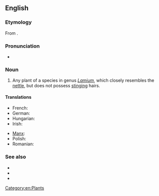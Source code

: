 ==English==

===Etymology===
From {{compound|dead|nettle}}.

===Pronunciation===
* {{a|UK}} {{IPA|/ˈdɛdnɛtəl/}}

===Noun===
{{en-noun}}

# Any plant of a species in genus ''[[Lamium]]'', which closely resembles the [[nettle]], but does not possess [[stinging]] hairs.

====Translations====
{{trans-top|plant of the genus ''Lamium''}}
* French: {{t+|fr|lamier|m}}
* German: {{t+|de|Taubnessel|f}}
* Hungarian: {{t-|hu|árvacsalán}}
* Irish: {{t-|ga|caochneantóg|f}}
{{trans-mid}}
* [[Manx]]: {{t-|gv|ard-firryn|m}}
* Polish: {{t+|pl|jasnota|f}}
* Romanian: {{t-|ro|sugel|m}}
{{trans-bottom}}

===See also===
* {{pedia}}
* {{specieslite|Lamium}}
* {{commonslite|Lamium}}

[[Category:en:Plants]]